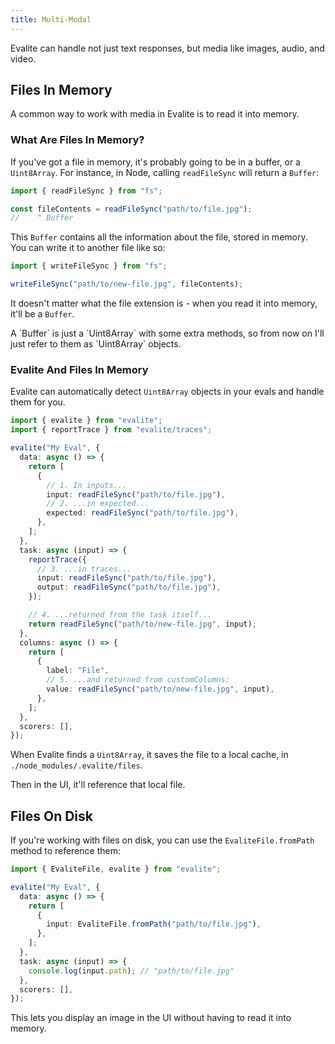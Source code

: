 ```yaml
---
title: Multi-Modal
---
```



Evalite can handle not just text responses, but media like images, audio, and video.

## Files In Memory

A common way to work with media in Evalite is to read it into memory.

### What Are Files In Memory?

If you've got a file in memory, it's probably going to be in a buffer, or a `Uint8Array`. For instance, in Node, calling `readFileSync` will return a `Buffer`:

```ts
import { readFileSync } from "fs";

const fileContents = readFileSync("path/to/file.jpg");
//    ^ Buffer
```

This `Buffer` contains all the information about the file, stored in memory. You can write it to another file like so:

```ts
import { writeFileSync } from "fs";

writeFileSync("path/to/new-file.jpg", fileContents);
```

It doesn't matter what the file extension is - when you read it into memory, it'll be a `Buffer`.

<Aside>
  A `Buffer` is just a `Uint8Array` with some extra methods, so from now on I'll
  just refer to them as `Uint8Array` objects.
</Aside>

### Evalite And Files In Memory

Evalite can automatically detect `Uint8Array` objects in your evals and handle them for you.

```ts
import { evalite } from "evalite";
import { reportTrace } from "evalite/traces";

evalite("My Eval", {
  data: async () => {
    return [
      {
        // 1. In inputs...
        input: readFileSync("path/to/file.jpg"),
        // 2. ...in expected...
        expected: readFileSync("path/to/file.jpg"),
      },
    ];
  },
  task: async (input) => {
    reportTrace({
      // 3. ...in traces...
      input: readFileSync("path/to/file.jpg"),
      output: readFileSync("path/to/file.jpg"),
    });

    // 4. ...returned from the task itself...
    return readFileSync("path/to/new-file.jpg", input);
  },
  columns: async () => {
    return [
      {
        label: "File",
        // 5. ...and returned from customColumns:
        value: readFileSync("path/to/new-file.jpg", input),
      },
    ];
  },
  scorers: [],
});
```

When Evalite finds a `Uint8Array`, it saves the file to a local cache, in `./node_modules/.evalite/files`.

Then in the UI, it'll reference that local file.

## Files On Disk

If you're working with files on disk, you can use the `EvaliteFile.fromPath` method to reference them:

```ts
import { EvaliteFile, evalite } from "evalite";

evalite("My Eval", {
  data: async () => {
    return [
      {
        input: EvaliteFile.fromPath("path/to/file.jpg"),
      },
    ];
  },
  task: async (input) => {
    console.log(input.path); // "path/to/file.jpg"
  },
  scorers: [],
});
```

This lets you display an image in the UI without having to read it into memory.
